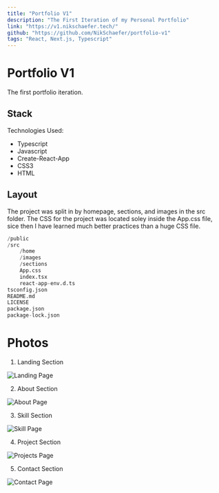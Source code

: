 ```yaml
---
title: "Portfolio V1"
description: "The First Iteration of my Personal Portfolio"
link: "https://v1.nikschaefer.tech/"
github: "https://github.com/NikSchaefer/portfolio-v1"
tags: "React, Next.js, Typescript"
---
```


# Portfolio V1

The first portfolio iteration.

## Stack

Technologies Used:

-   Typescript
-   Javascript
-   Create-React-App
-   CSS3
-   HTML

## Layout

The project was split in by homepage, sections, and images in the src folder.
The CSS for the project was located soley inside the App.css file, sice then I
have learned much better practices than a huge CSS file.

```py
/public
/src
    /home
    /images
    /sections
    App.css
    index.tsx
    react-app-env.d.ts
tsconfig.json
README.md
LICENSE
package.json
package-lock.json
```

# Photos

1. Landing Section

<img src="/project/portfolio-v1/landing.png" alt="Landing Page" />

2. About Section

<img src="/project/portfolio-v1/about.png" alt="About Page" />

3. Skill Section

<img src="/project/portfolio-v1/skills.png" alt="Skill Page" />

4. Project Section

<img src="/project/portfolio-v1/projects.png" alt="Projects Page" />

5. Contact Section

<img src="/project/portfolio-v1/contact-page.png" alt="Contact Page" />
